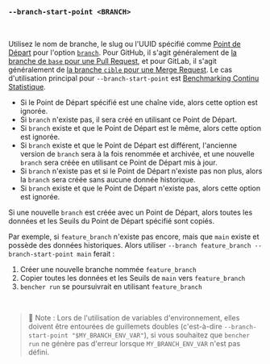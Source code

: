 ### `--branch-start-point <BRANCH>`

<br />

Utilisez le nom de branche, le slug ou l'UUID spécifié comme [Point de Départ][start point] pour l'option [`branch`](#--branch-branch).
Pour GitHub, il s'agit généralement de [la branche de `base` pour une Pull Request][github base],
et pour GitLab, il s'agit généralement de [la branche `cible` pour une Merge Request][gitlab target].
Le cas d'utilisation principal pour `--branch-start-point` est [Benchmarking Continu Statistique](/fr/docs/how-to/track-benchmarks/#statistical-continuous-benchmarking).

- Si le Point de Départ spécifié est une chaîne vide, alors cette option est ignorée.
- Si `branch` n'existe pas, il sera créé en utilisant ce Point de Départ.
- Si `branch` existe et que le Point de Départ est le même, alors cette option est ignorée.
- Si `branch` existe et que le Point de Départ est différent,
  l'ancienne version de `branch` sera à la fois renommée et archivée,
  et une nouvelle `branch` sera créée en utilisant ce Point de Départ mis à jour.
- Si `branch` n'existe pas et si le Point de Départ n'existe pas non plus,
  alors la `branch` sera créée sans aucune donnée historique.
- Si `branch` existe et que le Point de Départ n'existe pas,
  alors cette option est ignorée.

Si une nouvelle `branch` est créée avec un Point de Départ,
alors toutes les données et les Seuils du Point de Départ spécifié sont copiés.

Par exemple, si `feature_branch` n'existe pas encore, mais que `main` existe et possède des données historiques.
Alors utiliser `--branch feature_branch --branch-start-point main` ferait :
1. Créer une nouvelle branche nommée `feature_branch`
2. Copier toutes les données et les Seuils de `main` vers `feature_branch`
3. `bencher run` se poursuivrait en utilisant `feature_branch`

[github base]: https://docs.github.com/en/pull-requests/collaborating-with-pull-requests/proposing-changes-to-your-work-with-pull-requests/about-branches#working-with-branches
[gitlab target]: https://docs.gitlab.com/ee/user/project/merge_requests/creating_merge_requests.html#from-the-merge-request-list

[start point]: /fr/docs/explanation/benchmarking/#start-point

<br />

> 🐰 Note : Lors de l'utilisation de variables d'environnement, elles doivent être entourées de guillemets doubles (c'est-à-dire `--branch-start-point "$MY_BRANCH_ENV_VAR"`),
> si vous souhaitez que `bencher run` ne génère pas d'erreur lorsque `MY_BRANCH_ENV_VAR` n'est pas défini.
